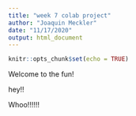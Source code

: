 ```yaml
---
title: "week 7 colab project"
author: "Joaquin Meckler"
date: "11/17/2020"
output: html_document
---
```


```r
knitr::opts_chunk$set(echo = TRUE)
```

Welcome to the fun!

hey!!

Whoo!!!!!! 
